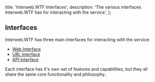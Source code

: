   title: 'Interweb.WTF Interfaces',
  description:
    'The various interfaces Interweb.WTF has for interacting with the service',
};

## Interfaces

Interweb.WTF has three main interfaces for interacting with the service:

- [Web Interface](/docs/interfaces/web)
- [URL Interface](/docs/interfaces/url)
- [API Interface](/docs/interfaces/api)

Each interface has it's own set of features and capabilities, but they all share the same core functionality and philosophy..
